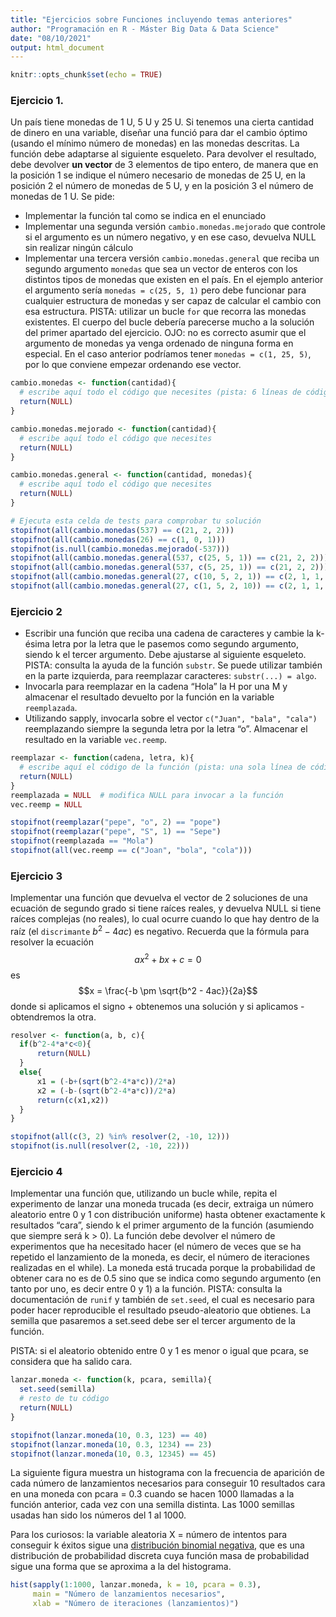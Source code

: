 ```yaml
---
title: "Ejercicios sobre Funciones incluyendo temas anteriores"
author: "Programación en R - Máster Big Data & Data Science"
date: "08/10/2021"
output: html_document
---
```


```r
knitr::opts_chunk$set(echo = TRUE)
```

### Ejercicio 1. 

Un país tiene monedas de 1 U, 5 U y 25 U. Si tenemos una cierta cantidad de dinero en una variable, diseñar una funció para dar el cambio óptimo (usando el mínimo número de monedas) en las monedas descritas. La función debe adaptarse al siguiente esqueleto. Para devolver el resultado, debe devolver **un vector** de 3 elementos de tipo entero, de manera que en la posición 1 se indique el número necesario de monedas de 25 U, en la posición 2 el número de monedas de 5 U, y en la posición 3 el número de monedas de 1 U.
Se pide:

* Implementar la función tal como se indica en el enunciado
* Implementar una segunda versión `cambio.monedas.mejorado` que controle si el argumento
es un número negativo, y en ese caso, devuelva NULL sin realizar ningún cálculo
* Implementar una tercera versión `cambio.monedas.general` que reciba un segundo argumento
`monedas` que sea un vector de enteros con los distintos tipos de monedas que existen
en el país. En el ejemplo anterior el argumento sería `monedas = c(25, 5, 1)` pero debe
funcionar para cualquier estructura de monedas y ser capaz de calcular el cambio con esa estructura. PISTA: utilizar un bucle `for` que recorra las monedas existentes. El cuerpo del bucle debería parecerse mucho a la solución del primer apartado del ejercicio. OJO: no es correcto asumir que el argumento de monedas ya venga ordenado de ninguna forma en especial. En el caso anterior podríamos tener `monedas = c(1, 25, 5)`, por lo que conviene empezar ordenando ese vector.

```r
cambio.monedas <- function(cantidad){
  # escribe aquí todo el código que necesites (pista: 6 líneas de código)
  return(NULL)
}

cambio.monedas.mejorado <- function(cantidad){
  # escribe aquí todo el código que necesites
  return(NULL)
}

cambio.monedas.general <- function(cantidad, monedas){
  # escribe aquí todo el código que necesites
  return(NULL)
}

```



```r
# Ejecuta esta celda de tests para comprobar tu solución
stopifnot(all(cambio.monedas(537) == c(21, 2, 2)))
stopifnot(all(cambio.monedas(26) == c(1, 0, 1)))
stopifnot(is.null(cambio.monedas.mejorado(-537)))
stopifnot(all(cambio.monedas.general(537, c(25, 5, 1)) == c(21, 2, 2)))
stopifnot(all(cambio.monedas.general(537, c(5, 25, 1)) == c(21, 2, 2)))
stopifnot(all(cambio.monedas.general(27, c(10, 5, 2, 1)) == c(2, 1, 1, 0)))
stopifnot(all(cambio.monedas.general(27, c(1, 5, 2, 10)) == c(2, 1, 1, 0)))
```

### Ejercicio 2

* Escribir una función que reciba una cadena de caracteres y cambie la k-ésima letra por la letra que le pasemos como segundo argumento, siendo k el tercer argumento. Debe ajustarse al siguiente esqueleto. PISTA: consulta la ayuda de la función `substr`. Se puede utilizar también en la parte izquierda, para reemplazar caracteres: `substr(...) = algo`.
* Invocarla para reemplazar en la cadena "Hola" la H por una M y almacenar el resultado
devuelto por la función en la variable `reemplazada`.
* Utilizando sapply, invocarla sobre el vector `c("Juan", "bala", "cala")` reemplazando siempre la segunda letra por la letra "o". Almacenar el resultado en la variable `vec.reemp`.

```r
reemplazar <- function(cadena, letra, k){
  # escribe aquí el código de la función (pista: una sola línea de código)
  return(NULL)
}
reemplazada = NULL  # modifica NULL para invocar a la función
vec.reemp = NULL
```


```r
stopifnot(reemplazar("pepe", "o", 2) == "pope")
stopifnot(reemplazar("pepe", "S", 1) == "Sepe")
stopifnot(reemplazada == "Mola")
stopifnot(all(vec.reemp == c("Joan", "bola", "cola")))
```

### Ejercicio 3
Implementar una función que devuelva el vector de 2 soluciones de una ecuación de segundo grado si tiene raíces reales, y devuelva NULL si tiene raíces complejas (no reales), lo cual ocurre cuando lo que hay dentro de la raíz (el `discrimante` $b^2-4ac$) es negativo. Recuerda que la fórmula para resolver la ecuación $$a x^2 + b x + c = 0$$ es
$$x = \frac{-b \pm \sqrt{b^2 - 4ac}}{2a}$$
donde si aplicamos el signo + obtenemos una solución y si aplicamos - obtendremos la otra.

```r
resolver <- function(a, b, c){
  if(b^2-4*a*c<0){
      return(NULL)
  }
  else{
      x1 = (-b+(sqrt(b^2-4*a*c))/2*a)
      x2 = (-b-(sqrt(b^2-4*a*c))/2*a)
      return(c(x1,x2))
  }
}
```


```r
stopifnot(all(c(3, 2) %in% resolver(2, -10, 12)))
stopifnot(is.null(resolver(2, -10, 22)))
```

### Ejercicio 4
Implementar una función que, utilizando un bucle while, repita el experimento de lanzar una moneda trucada (es decir, extraiga un número aleatorio entre 0 y 1 con distribución uniforme) hasta obtener exactamente k resultados "cara", siendo k el primer argumento de la función (asumiendo que siempre será k > 0). La función debe devolver el número de experimentos que ha necesitado hacer (el número de veces que se ha repetido el lanzamiento de la moneda, es decir, el número de iteraciones realizadas en el while). La moneda está trucada porque la probabilidad de obtener cara no es de 0.5 sino que se indica como segundo argumento (en tanto por uno, es decir entre 0 y 1) a la función. PISTA: consulta la documentación de `runif` y también de `set.seed`, el cual es necesario para poder hacer reproducible el resultado pseudo-aleatorio que obtienes. La semilla que pasaremos a set.seed debe ser el tercer argumento de la función.

PISTA: si el aleatorio obtenido entre 0 y 1 es menor o igual que pcara, se considera que ha salido cara.

```r
lanzar.moneda <- function(k, pcara, semilla){
  set.seed(semilla)
  # resto de tu código
  return(NULL)
}
```


```r
stopifnot(lanzar.moneda(10, 0.3, 123) == 40)
stopifnot(lanzar.moneda(10, 0.3, 1234) == 23)
stopifnot(lanzar.moneda(10, 0.3, 12345) == 45)
```

La siguiente figura muestra un histograma con la frecuencia de aparición de cada
número de lanzamientos necesarios para conseguir 10 resultados cara en una moneda con
pcara = 0.3 cuando se hacen 1000 llamadas a la función anterior, cada vez con
una semilla distinta. Las 1000 semillas usadas han sido los números del 1 al 1000.

Para los curiosos: la variable aleatoria X = número de intentos para conseguir k éxitos sigue una [distribución binomial negativa](https://es.wikipedia.org/wiki/Distribuci%C3%B3n_binomial_negativa), que es una distribución de probabilidad discreta cuya función masa de probabilidad sigue una forma que se aproxima a la del histograma.

```r
hist(sapply(1:1000, lanzar.moneda, k = 10, pcara = 0.3), 
     main = "Número de lanzamientos necesarios", 
     xlab = "Número de iteraciones (lanzamientos)")
```



